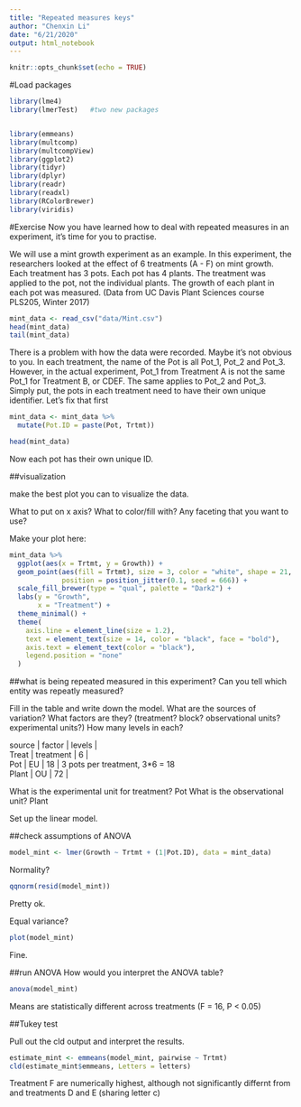 ---
title: "Repeated measures keys"
author: "Chenxin Li"
date: "6/21/2020"
output: html_notebook
---

```{r setup, include=FALSE}
knitr::opts_chunk$set(echo = TRUE)
```

  
#Load packages
```{r}
library(lme4)
library(lmerTest)   #two new packages


library(emmeans)  
library(multcomp)
library(multcompView)
library(ggplot2) 
library(tidyr)
library(dplyr)
library(readr)
library(readxl)
library(RColorBrewer)
library(viridis)
```

 

#Exercise
Now you have learned how to deal with repeated measures in an experiment, 
it's time for you to practise.

We will use a mint growth experiment as an example.
In this experiment, the researchers looked at the effect of 6 treatments (A - F) on mint growth.
Each treatment has 3 pots. 
Each pot has 4 plants. The treatment was applied to the pot, not the individual plants. 
The growth of each plant in each pot was measured. 
(Data from UC Davis Plant Sciences course PLS205, Winter 2017) 

```{r}
mint_data <- read_csv("data/Mint.csv")
head(mint_data)
tail(mint_data)
```
There is a problem with how the data were recorded. Maybe it's not obvious to you.
In each treatment, the name of the Pot is all Pot_1, Pot_2 and Pot_3.
However, in the actual experiment, Pot_1 from Treatment A is not the same Pot_1 for Treatment B, or CDEF. 
The same applies to Pot_2 and Pot_3.
Simply put, the pots in each treatment need to have their own unique identifier. 
Let's fix that first

```{r}
mint_data <- mint_data %>% 
  mutate(Pot.ID = paste(Pot, Trtmt))

head(mint_data)
```
 
Now each pot has their own unique ID. 


##visualization 

make the best plot you can to visualize the data.

What to put on x axis?
What to color/fill with?
Any faceting that you want to use? 


Make your plot here:
```{r}
mint_data %>% 
  ggplot(aes(x = Trtmt, y = Growth)) +
  geom_point(aes(fill = Trtmt), size = 3, color = "white", shape = 21,
             position = position_jitter(0.1, seed = 666)) +
  scale_fill_brewer(type = "qual", palette = "Dark2") +
  labs(y = "Growth",
       x = "Treatment") +
  theme_minimal() +
  theme(
    axis.line = element_line(size = 1.2),
    text = element_text(size = 14, color = "black", face = "bold"),
    axis.text = element_text(color = "black"),
    legend.position = "none"
  )
```



##what is being repeated measured in this experiment?
Can you tell which entity was repeatly measured? 

Fill in the table and write down the model.
What are the sources of variation?
What factors are they? (treatment? block? observational units? experimental units?)
How many levels in each?


| source | factor       | levels |   
| Treat  | treatment    | 6      |
| Pot    | EU           | 18     |   3 pots per treatment, 3*6 = 18
| Plant  | OU           | 72     | 
 
What is the experimental unit for treatment? Pot
What is the observational unit?  Plant

Set up the linear model. 

##check assumptions of ANOVA
```{r}
model_mint <- lmer(Growth ~ Trtmt + (1|Pot.ID), data = mint_data)
```

Normality?
```{r}
qqnorm(resid(model_mint))
```
Pretty ok.

Equal variance? 
```{r}
plot(model_mint)
```
Fine.

##run ANOVA
How would you interpret the ANOVA table?
```{r}
anova(model_mint)
```
Means are statistically different across treatments (F = 16, P < 0.05)

##Tukey test

Pull out the cld output and interpret the results. 
```{r}
estimate_mint <- emmeans(model_mint, pairwise ~ Trtmt)
cld(estimate_mint$emmeans, Letters = letters)
```

Treatment F are numerically highest, 
although not significantly differnt from and treatments D and E (sharing letter c) 









